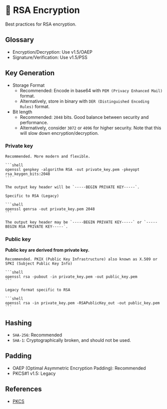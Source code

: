 
# 🔐 RSA Encryption

Best practices for RSA encryption.

## Glossary

- Encryption/Decryption: Use v1.5/OAEP
- Signature/Verification: Use v1.5/PSS

## Key Generation

- Storage Format
  - Recommended: Encode in base64 with `PEM (Privacy Enhanced Mail)` format.
  - Alternatively, store in binary with `DER (Distinguished Encoding Rules)` format.
- Bit length
  - Recommended: `2048` bits. Good balance between security and performance.
  - Alternatively, consider `3072` or `4096` for higher security. Note that this will slow down encryption/decryption.

### Private key

<Tabs groupId="rsa-gen-key">
  <TabItem value="modern" label="PKCS#8">

    Recommended. More modern and flexible.

    ```shell
    openssl genpkey -algorithm RSA -out private_key.pem -pkeyopt rsa_keygen_bits:2048
    ```

    The output key header will be `-----BEGIN PRIVATE KEY-----`.

  </TabItem>
  <TabItem value="legacy" label="PKCS#1">

    Specific to RSA (Legacy)

    ```shell
    openssl genrsa -out private_key.pem 2048
    ```

    The output key header may be `-----BEGIN PRIVATE KEY-----` or `-----BEGIN RSA PRIVATE KEY-----`.

  </TabItem>
</Tabs>

### Public key

**Public key are derived from private key.**

<Tabs groupId="rsa-gen-key">
  <TabItem value="modern" label="PKIX">

    Recommended. PKIX (Public Key Infrastructure) also known as X.509 or SPKI (Subject Public Key Info)

    ```shell
    openssl rsa -pubout -in private_key.pem -out public_key.pem
    ```

  </TabItem>
  <TabItem value="legacy" label="PKCS#1">

    Legacy format specific to RSA

    ```shell
    openssl rsa -in private_key.pem -RSAPublicKey_out -out public_key.pem
    ```

  </TabItem>
</Tabs>

## Hashing

- `SHA-256`: Recommended
- `SHA-1`: Cryptographically broken, and should not be used.

## Padding

- OAEP (Optimal Asymmetric Encryption Padding): Recommended
- PKCS#1 v1.5: Legacy

## References

- [PKCS](https://en.wikipedia.org/wiki/PKCS)
